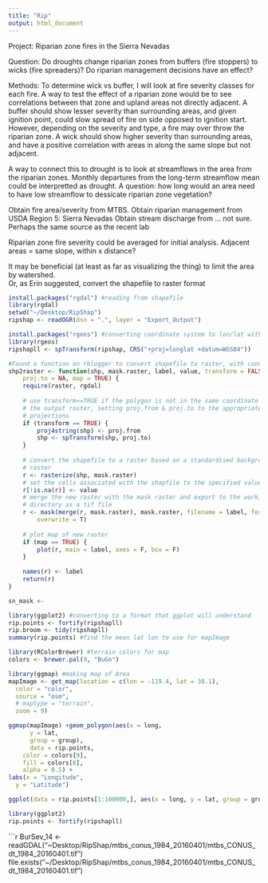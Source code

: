 ```yaml
---
title: "Rip"
output: html_document
---
```


Project:  Riparian zone fires in the Sierra Nevadas

Question:  Do droughts change riparian zones from buffers (fire stoppers) to wicks (fire spreaders)? Do riparian management decisions have an effect?

Methods:
To determine wick vs buffer, I will look at fire severity classes for each fire. A way to test the effect of a riparian zone would be to see correlations between that zone and upland areas not directly adjacent. A buffer should show lesser severity than surrounding areas, and given ignition point, could slow spread of fire on side opposed to ignition start. However, depending on the severity and type, a fire may over throw the riparian zone.  A wick should show higher severity than surrounding areas, and have a positive correlation with areas in along the same slope but not adjacent. 

A way to connect this to drought is to look at streamflows in the area from the riparian zones.  Monthly departures from the long-term streamflow mean could be interpretted as drought.  A question: how long would an area need to have low streamflow to dessicate riparian zone vegetation? 

Obtain fire area/severity from MTBS.
Obtain riparian management from USDA Region 5: Sierra Nevadas
Obtain stream discharge from ... not sure.  Perhaps the same source as the recent lab

Riparian zone fire severity could be averaged for initial analysis.  Adjacent areas = same slope, within x distance?

It may be beneficial (at least as far as visualizing the thing) to limit the area by watershed.  
Or, as Erin suggested, convert the shapefile to raster format

```r
install.packages("rgdal") #reading from shapefile
library(rgdal)
setwd("~/Desktop/RipShap")
ripshap <- readOGR(dsn = ".", layer = "Export_Output")

install.packages("rgeos") #converting coordinate system to lon/lat with WGS84
library(rgeos)
ripshapll <- spTransform(ripshap, CRS("+proj=longlat +datum=WGS84"))

#Found a function on rblogger to convert shapefile to raster, with conversion to lat lon?
shp2raster <- function(shp, mask.raster, label, value, transform = FALSE, proj.from = NA,
    proj.to = NA, map = TRUE) {
    require(raster, rgdal)
 
    # use transform==TRUE if the polygon is not in the same coordinate system as
    # the output raster, setting proj.from & proj.to to the appropriate
    # projections
    if (transform == TRUE) {
        proj4string(shp) <- proj.from
        shp <- spTransform(shp, proj.to)
    }
 
    # convert the shapefile to a raster based on a standardised background
    # raster
    r <- rasterize(shp, mask.raster)
    # set the cells associated with the shapfile to the specified value
    r[!is.na(r)] <- value
    # merge the new raster with the mask raster and export to the working
    # directory as a tif file
    r <- mask(merge(r, mask.raster), mask.raster, filename = label, format = "GTiff",
        overwrite = T)
 
    # plot map of new raster
    if (map == TRUE) {
        plot(r, main = label, axes = F, box = F)
    }
 
    names(r) <- label
    return(r)
}

sn_mask <- 

library(ggplot2) #converting to a format that ggplot will understand
rip.points <- fortify(ripshapll)
rip.broom <- tidy(ripshapll)
summary(rip.points) #find the mean lat lon to use for mapImage

library(RColorBrewer) #terrain colors for map
colors <- brewer.pal(9, "BuGn")

library(ggmap) #making map of Area
mapImage <- get_map(location = c(lon = -119.4, lat = 38.1),
  color = "color",
  source = "osm",
  # maptype = "terrain",
  zoom = 9)

ggmap(mapImage) +geom_polygon(aes(x = long,
      y = lat,
      group = group),
      data = rip.points,
    color = colors[9],
    fill = colors[6],
    alpha = 0.5) +
labs(x = "Longitude",
  y = "Latitude")

ggplot(data = rip.points[1:100000,], aes(x = long, y = lat, group = group)) + geom_polygon() #So 5 million data points are a lot of data points.   Lets subset by a region at first, then maybe do the entire sierras.

library(ggplot2)
rip.points <- fortify(ripshapll)

```


```r
BurSev_14 <- readGDAL("~Desktop/RipShap/mtbs_conus_1984_20160401/mtbs_CONUS_dt_1984_20160401.tif")
file.exists("~/Desktop/RipShap/mtbs_conus_1984_20160401/mtbs_CONUS_dt_1984_20160401.tif")
